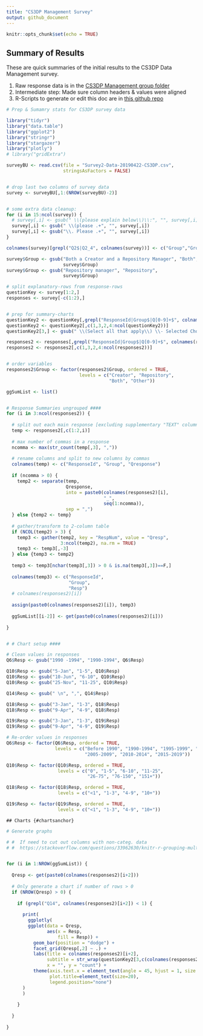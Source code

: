 ---
title: "CS3DP Management Survey"
output: github_document
---
  
```{r setup, include=FALSE}
knitr::opts_chunk$set(echo = TRUE)
```

## Summary of Results

These are quick summaries of the initial results to the CS3DP Data Management survey.

1. Raw response data is in the [CS3DP Management group folder](https://drive.google.com/drive/u/0/folders/1fc-wqiG6J3lPyPC7WoWyV0GP1bJ6A2BQ)
2. Intermediate step: Made sure column headers & values were aligned
3. R-Scripts to generate or edit this doc are in [this github repo](https://github.com/magpiedin/CS3DP-management-survey)
    
```{r echo=FALSE, warning=FALSE, message=FALSE}
    
# Prep & Sumamry stats for CS3DP survey data

library("tidyr")
library("data.table")
library("ggplot2")
library("stringr")
library("stargazer")
library("plotly")
# library("gridExtra")

surveyBU <- read.csv(file = "Survey2-Data-20190422-CS3DP.csv", 
                     stringsAsFactors = FALSE)


# drop last two columns of survey data
survey <- surveyBU[,1:(NROW(surveyBU)-2)]


# some extra data cleanup:
for (i in 15:ncol(survey)) {
  # survey[,i] <- gsub(" \\(please explain below\\)\\:", "", survey[,i])
  survey[,i] <- gsub(" \\(please .+", "", survey[,i])
  survey[,i] <- gsub("\\. Please .+", "", survey[,i])
}

colnames(survey)[grepl("Q2$|Q2_4", colnames(survey))] <- c("Group","Group_TEXT")

survey$Group <- gsub("Both a Creator and a Repository Manager", "Both",
                     survey$Group)
survey$Group <- gsub("Repository manager", "Repository",
                     survey$Group)

# split explanatory-rows from response-rows
questionKey <- survey[1:2,]
responses <- survey[-c(1:2),]


# prep for summary-charts
questionKey2 <- questionKey[,grepl("ResponseId|Group$|Q[0-9]+$", colnames(questionKey)) > 0]
questionKey2 <- questionKey2[,c(1,3,2,4:ncol(questionKey2))]
questionKey2[3,] <- gsub(" \\(Select all that apply\\) \\- Selected Choice", "", questionKey2[1,])

responses2 <- responses[,grepl("ResponseId|Group$|Q[0-9]+$", colnames(responses)) > 0]
responses2 <- responses2[,c(1,3,2,4:ncol(responses2))]


# order variables
responses2$Group <- factor(responses2$Group, ordered = TRUE,
                           levels = c("Creator", "Repository",
                                      "Both", "Other"))

ggSumList <- list()


# Response Summaries ungrouped ####
for (i in 3:ncol(responses2)) {
  
  # split out each main response [excluding supplementary "TEXT" columns]
  temp <- responses2[,c(1:2,i)]
  
  # max number of commas in a response
  ncomma <- max(str_count(temp[,3], ","))
  
  # rename columns and split to new columns by commas
  colnames(temp) <- c("ResponseId", "Group", "Qresponse")
  
  if (ncomma > 0) {
    temp2 <- separate(temp,
                      Qresponse,
                      into = paste0(colnames(responses2)[i],
                                    "_", 
                                    seq(1:ncomma)),
                      sep = ",")
  } else {temp2 <- temp}
  
  # gather/transform to 2-column table
  if (NCOL(temp2) > 3) {
    temp3 <- gather(temp2, key = "RespNum", value = "Qresp", 
                    3:ncol(temp2), na.rm = TRUE)
    temp3 <- temp3[,-3]
  } else {temp3 <- temp2}
  
  temp3 <- temp3[nchar(temp3[,3]) > 0 & is.na(temp3[,3])==F,]
  
  colnames(temp3) <- c("ResponseId", 
                       "Group",
                       "Resp")
  # colnames(responses2)[i])
  
  assign(paste0(colnames(responses2)[i]), temp3)
  
  ggSumList[[i-2]] <- get(paste0(colnames(responses2)[i]))
  
}


# # Chart setup ####

# Clean values in responses
Q6$Resp <- gsub("1990 -1994", "1990-1994", Q6$Resp)

Q10$Resp <- gsub("5-Jan", "1-5", Q10$Resp)
Q10$Resp <- gsub("10-Jun", "6-10", Q10$Resp)
Q10$Resp <- gsub("25-Nov", "11-25", Q10$Resp)

Q14$Resp <- gsub(" \n", ",", Q14$Resp)

Q18$Resp <- gsub("3-Jan", "1-3", Q18$Resp)
Q18$Resp <- gsub("9-Apr", "4-9", Q18$Resp)

Q19$Resp <- gsub("3-Jan", "1-3", Q19$Resp)
Q19$Resp <- gsub("9-Apr", "4-9", Q19$Resp)

# Re-order values in responses
Q6$Resp <- factor(Q6$Resp, ordered = TRUE,
                  levels = c("Before 1990", "1990-1994", "1995-1999", "2000-2004",
                             "2005-2009", "2010-2014", "2015-2019"))

Q10$Resp <- factor(Q10$Resp, ordered = TRUE,
                   levels = c("0", "1-5", "6-10", "11-25", 
                              "26-75", "76-150", "151+"))

Q18$Resp <- factor(Q18$Resp, ordered = TRUE,
                   levels = c("<1", "1-3", "4-9", "10+"))

Q19$Resp <- factor(Q19$Resp, ordered = TRUE,
                   levels = c("<1", "1-3", "4-9", "10+"))


```

    ## Charts {#chartsanchor}
```{r echo=FALSE} 
# Generate graphs 

# #  If need to cut out columns with non-categ. data
# #  https://stackoverflow.com/questions/33962630/knitr-r-grouping-multiple-plots-in-to-html


for (i in 1:NROW(ggSumList)) {
  
  Qresp <- get(paste0(colnames(responses2)[i+2]))
  
  # Only generate a chart if number of rows > 0
  if (NROW(Qresp) > 0) {
    
    if (grepl("Q14", colnames(responses2)[i+2]) < 1) {
    
      print(
        ggplotly(
        ggplot(data = Qresp,
               aes(x = Resp,  
                   fill = Resp)) +
          geom_bar(position = "dodge") +
          facet_grid(Qresp[,2] ~ .) +
          labs(title = colnames(responses2)[i+2],
               subtitle = str_wrap(questionKey2[3,c(colnames(responses2)[i+2])]),
               x = "", y = "count") +
          theme(axis.text.x = element_text(angle = 45, hjust = 1, size = 10),
                plot.title=element_text(size=20),
                legend.position="none")
      )
      )
      
    }
    
  }
  
}

```
    
    